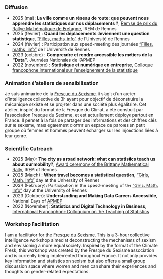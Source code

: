 ::: {.content-visible when-profile="french"}
### Diffusion
-   2025 (mai): **La ville comme un réseau de route: que peuvent nous apprendre les statistiques sur nos déplacements ?**, [Remise de prix du Rallye Mathématique de Bretagne](https://irem.univ-rennes.fr/presentation-du-rallye-mathematique-de-bretagne), IREM de Rennes
-   2025 (février) : **Quand les déplacements deviennent une question statistique**, ["Filles, maths, info"](https://www.youtube.com/watch?v=QrtlUwNWwzY) de l'Université de Rennes
-   2024 (février) : Participation aux speed-meeting des journées ["Filles, maths, info"](https://filles-et-maths.fr/evenements/journee-filles-maths-info-19-fevrier-2024/) de l'Université de Rennes
-   2023 (octobre) : **Comprendre et rendre accessible les métiers de la "Data"**, [Journées Nationales de l'APMEP](https://jnrennes.apmep.fr/index.php?page=programme/programme&select=conferences)
-   2022 (novembre) : **Statistique et numérique en entreprise**, [Colloque francophone international sur l'enseignement de la statistique](https://cfies2022.sciencesconf.org/resource/page/id/17)

### Animation d'ateliers de sensibilisation

Je suis animatrice de la [Fresque du Sexisme](https://fresque-du-sexisme.org/). Il s'agit d'un atelier d'intelligence collective de 3h ayant pour objectif de déconstruire la mécanique sexiste et se projeter dans une société plus égalitaire. Cet atelier, inspiré du format de la Fresque du Climat, a été construit par l'association Fresque du Sexisme, et est actuellement déployé partout en France. Il permet à la fois de partager des informations et des chiffres clés sur le sexisme, mais également d'offrir un espace de paroles en petit groupe où femmes et hommes peuvent échanger sur les injonctions liées à leur genre.
:::

::: {.content-visible when-profile="english"}
### Scientific Outreach
- 2025 (May): **The city as a road network: what can statistics teach us about our mobility?**, [Award ceremony of the Brittany Mathematical Rally](https://irem.univ-rennes.fr/presentation-du-rallye-mathematique-de-bretagne), IREM of Rennes
-   2025 (March) : **When travel becomes a statistical question**, ["Girls, Math, Info"](https://www.youtube.com/watch?v=QrtlUwNWwzY) day at the University of Rennes
-   2024 (February): Participation in the speed-meeting of the ["Girls, Math, Info"]((https://filles-et-maths.fr/evenements/journee-filles-maths-info-19-fevrier-2024/)) day at the University of Rennes
-   2023 (October): **Understanding and Making Data Careers Accessible**, National Days of [APMEP]((https://jnrennes.apmep.fr/index.php?page=programme/programme&select=conferences))
-   2022 (November): **Statistics and Digital Technology in Business**, [International Francophone Colloquium on the Teaching of Statistics](https://cfies2022.sciencesconf.org/resource/page/id/17)

### Workshop Facilitation

I am a facilitator for the [Fresque du Sexisme](https://fresque-du-sexisme.org/). This is a 3-hour collective intelligence workshop aimed at deconstructing the mechanisms of sexism and envisioning a more equal society. Inspired by the format of the Climate Fresk, this workshop was created by the Fresque du Sexisme association and is currently being implemented throughout France. It not only provides key information and statistics on sexism but also offers a small group discussion space where women and men can share their experiences and thoughts on gender-related expectations.
:::
